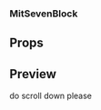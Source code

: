 
<Meta title='Pages/Mit Report/MitSevenBlock' component={MitSevenBlock} />

### MitSevenBlock

## Props

<Props of={MitSevenBlock} />

## Preview

<Preview>
  <Story name='MitSevenBlock'>
    <div className='h-[1000px]'>do scroll down please</div>
    <HeroBlock
      title='Open standards are the top requirement of future data architecture strategies'
      body='If respondents could build a new data architecture for their business, the most critical advantage over the existing architecture would be a greater embrace of open source standards and open data formats.'
      index='05'
      direction='left'
    >
      <MitSevenBlock />
    </HeroBlock>
  </Story>
</Preview>
